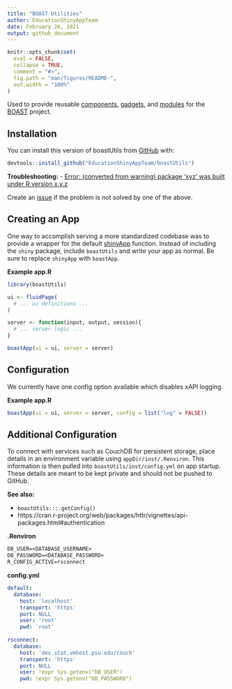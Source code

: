 ```yaml
---
title: "BOAST Utilities"
author: EducationShinyAppTeam
date: February 26, 2021
output: github_document
---
```


<!-- README.md is generated from README.Rmd. Please edit that file -->

```r
knitr::opts_chunk$set(
  eval = FALSE,
  collapse = TRUE,
  comment = "#>",
  fig.path = "man/figures/README-",
  out.width = "100%"
)
```

Used to provide reusable [components](https://shiny.rstudio.com/articles/html-tags.html), [gadgets](https://shiny.rstudio.com/articles/gadgets.html), and [modules](https://shiny.rstudio.com/articles/modules.html) for the [BOAST](https://github.com/EducationShinyAppTeam/BOAST) project.

## Installation

You can install this version of boastUtils from [GitHub](https://github.com/) with:

```r
devtools::install_github("EducationShinyAppTeam/boastUtils")
```

**Troubleshooting:**
- [Error: (converted from warning) package 'xyz' was built under R version x.y.z](https://github.com/r-lib/remotes/issues/403#issuecomment-513891775)

Create an [issue](https://github.com/EducationShinyAppTeam/boastUtils/issues) if the problem is not solved by one of the above.

## Creating an App

One way to accomplish serving a more standardized codebase was to provide a wrapper for the default [shinyApp](https://shiny.rstudio.com/reference/shiny/latest/shinyApp.html) function. Instead of including the `shiny` package, include `boastUtils` and write your app as normal. Be sure to replace `shinyApp` with `boastApp`.

**Example app.R**
```r
library(boastUtils)

ui <- fluidPage(
  # ... ui definitions ...
)

server <- function(input, output, session){
  # ... server logic ...
}

boastApp(ui = ui, server = server)
```

## Configuration

We currently have one config option available which disables xAPI logging.

**Example app.R**
```r
boastApp(ui = ui, server = server, config = list("log" = FALSE))
```

## Additional Configuration

To connect with services such as CouchDB for persistent storage, place details in an environment variable using `appDir/inst/.Renviron`. This information is then pulled into `boastUtils/inst/config.yml` on app startup. These details are meant to be kept private and should not be pushed to GitHub.

**See also:**

- `boastUtils:::.getConfig()`
- https://cran.r-project.org/web/packages/httr/vignettes/api-packages.html#authentication

**.Renviron**
```txt
DB_USER=<DATABASE_USERNAME>
DB_PASSWORD=<DATABASE_PASSWORD>
R_CONFIG_ACTIVE=rsconnect
```

**config.yml**
```yml
default:
  database:
    host: 'localhost'
    transport: 'https'
    port: NULL
    user: 'root'
    pwd: 'root'
  
rsconnect:
  database:
    host: 'dev.stat.vmhost.psu.edu/couch'
    transport: 'https'
    port: NULL
    user: !expr Sys.getenv("DB_USER")
    pwd: !expr Sys.getenv("DB_PASSWORD")
```